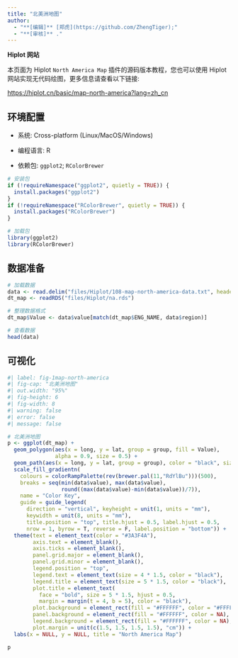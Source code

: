```yaml
---
title: "北美洲地图"
author:
  - "**[编辑]** [郑虎](https://github.com/ZhengTiger);"
  - "**[审核]** ."
---
```


::: callout-note
**Hiplot 网站**

本页面为 Hiplot `North America Map` 插件的源码版本教程，您也可以使用 Hiplot 网站实现无代码绘图，更多信息请查看以下链接:

<https://hiplot.cn/basic/map-north-america?lang=zh_cn>
:::

## 环境配置

-   系统: Cross-platform (Linux/MacOS/Windows)

-   编程语言: R

-   依赖包: `ggplot2`; `RColorBrewer`

```r
# 安装包
if (!requireNamespace("ggplot2", quietly = TRUE)) {
  install.packages("ggplot2")
}
if (!requireNamespace("RColorBrewer", quietly = TRUE)) {
  install.packages("RColorBrewer")
}

# 加载包
library(ggplot2)
library(RColorBrewer)
```

## 数据准备

```r
# 加载数据
data <- read.delim("files/Hiplot/108-map-north-america-data.txt", header = T)
dt_map <- readRDS("files/Hiplot/na.rds")

# 整理数据格式
dt_map$Value <- data$value[match(dt_map$ENG_NAME, data$region)]

# 查看数据
head(data)
```

## 可视化

```r
#| label: fig-1map-north-america
#| fig-cap: "北美洲地图"
#| out.width: "95%"
#| fig-height: 6
#| fig-width: 8
#| warning: false
#| error: false
#| message: false

# 北美洲地图
p <- ggplot(dt_map) +
  geom_polygon(aes(x = long, y = lat, group = group, fill = Value),
               alpha = 0.9, size = 0.5) +
  geom_path(aes(x = long, y = lat, group = group), color = "black", size = 0.2) +
  scale_fill_gradientn(
    colours = colorRampPalette(rev(brewer.pal(11,"RdYlBu")))(500),
    breaks = seq(min(data$value), max(data$value), 
                 round((max(data$value)-min(data$value))/7)),
    name = "Color Key",
    guide = guide_legend(
      direction = "vertical", keyheight = unit(1, units = "mm"),
      keywidth = unit(8, units = "mm"),
      title.position = "top", title.hjust = 0.5, label.hjust = 0.5,
      nrow = 1, byrow = T, reverse = F, label.position = "bottom")) +
  theme(text = element_text(color = "#3A3F4A"),
        axis.text = element_blank(),
        axis.ticks = element_blank(),
        panel.grid.major = element_blank(),
        panel.grid.minor = element_blank(),
        legend.position = "top",
        legend.text = element_text(size = 4 * 1.5, color = "black"),
        legend.title = element_text(size = 5 * 1.5, color = "black"),
        plot.title = element_text(
          face = "bold", size = 5 * 1.5, hjust = 0.5, 
          margin = margin(t = 4, b = 5), color = "black"),
        plot.background = element_rect(fill = "#FFFFFF", color = "#FFFFFF"),
        panel.background = element_rect(fill = "#FFFFFF", color = NA),
        legend.background = element_rect(fill = "#FFFFFF", color = NA),
        plot.margin = unit(c(1.5, 1.5, 1.5, 1.5), "cm")) +
  labs(x = NULL, y = NULL, title = "North America Map")

p
```


